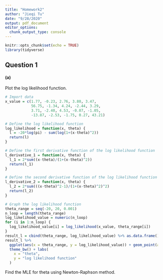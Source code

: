 ```yaml
---
title: "Homework2"
author: "Jieqi Tu"
date: "9/28/2020"
output: pdf_document
editor_options: 
  chunk_output_type: console
---
```


```r
knitr::opts_chunk$set(echo = TRUE)
library(tidyverse)
```

## Question 1

#### (a)
Plot the log likelihood function.
```r
# Import data
x_value = c(1.77, -0.23, 2.76, 3.80, 3.47, 
            56.75, -1.34, 4.24, -2.44, 3.29, 
            3.71, -2.40, 4.53, -0.07, -1.05, 
            -13.87, -2.53, -1.75, 0.27, 43.21)

# Define the log likelihood function
log_likelihood = function(x, theta) {
  l = -20*log(pi) - sum(log(1+(x-theta)^2))
  return(l)
} 

# Define the first derivative function of the log likelihood function
l_derivative_1 = function(x, theta) {
  l_1 = 2*sum((x-theta)/(1+(x-theta)^2))
  return(l_1)
}

# Define the second derivative function of the log likelihood function
l_derivative_2 = function(x, theta) {
  l_2 = 2*sum(((x-theta)^2-1)/(1+(x-theta)^2)^2)
  return(l_2)
}

# Graph the log likelihood function
theta_range = seq(-20, 20, 0.001)
n_loop = length(theta_range)
log_likelihood_value = numeric(n_loop)
for (i in 1:n_loop) {
  log_likelihood_value[i] = log_likelihood(x_value, theta_range[i])
}
result_l = cbind(theta_range, log_likelihood_value) %>% as.data.frame()
result_l %>% 
  ggplot(aes(x = theta_range, y = log_likelihood_value)) + geom_point(alpha = 0.01) +
  theme_bw() + labs(
    x = "theta",
    y = "log likelihood function"
  )
```

Find the MLE for theta using Newton-Raphson method.
